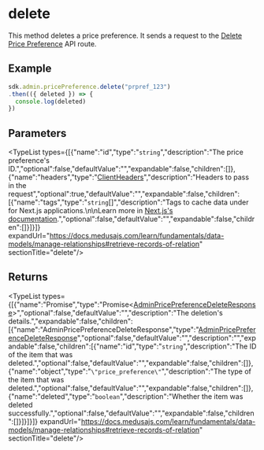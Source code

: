 
# delete

This method deletes a price preference. It sends a request to the
[Delete Price Preference](https://docs.medusajs.com/api/admin#price-preferences\_deletepricepreferencesid)
API route.

## Example

```ts
sdk.admin.pricePreference.delete("prpref_123")
.then(({ deleted }) => {
  console.log(deleted)
})
```

## Parameters

<TypeList types={[{"name":"id","type":"`string`","description":"The price preference's ID.","optional":false,"defaultValue":"","expandable":false,"children":[]},{"name":"headers","type":"[ClientHeaders](../../../types/js_sdk.admin.ClientHeaders/page.mdx)","description":"Headers to pass in the request","optional":true,"defaultValue":"","expandable":false,"children":[{"name":"tags","type":"`string`[]","description":"Tags to cache data under for Next.js applications.\n\nLearn more in [Next.js's documentation](https://nextjs.org/docs/app/building-your-application/caching#fetch-optionsnexttags-and-revalidatetag).","optional":false,"defaultValue":"","expandable":false,"children":[]}]}]} expandUrl="https://docs.medusajs.com/learn/fundamentals/data-models/manage-relationships#retrieve-records-of-relation" sectionTitle="delete"/>

## Returns

<TypeList types={[{"name":"Promise","type":"Promise&#60;[AdminPricePreferenceDeleteResponse](../../../../../types/HttpTypes/interfaces/types.HttpTypes.AdminPricePreferenceDeleteResponse/page.mdx)&#62;","optional":false,"defaultValue":"","description":"The deletion's details.","expandable":false,"children":[{"name":"AdminPricePreferenceDeleteResponse","type":"[AdminPricePreferenceDeleteResponse](../../../../../types/HttpTypes/interfaces/types.HttpTypes.AdminPricePreferenceDeleteResponse/page.mdx)","optional":false,"defaultValue":"","description":"","expandable":false,"children":[{"name":"id","type":"`string`","description":"The ID of the item that was deleted.","optional":false,"defaultValue":"","expandable":false,"children":[]},{"name":"object","type":"`\"price_preference\"`","description":"The type of the item that was deleted.","optional":false,"defaultValue":"","expandable":false,"children":[]},{"name":"deleted","type":"`boolean`","description":"Whether the item was deleted successfully.","optional":false,"defaultValue":"","expandable":false,"children":[]}]}]}]} expandUrl="https://docs.medusajs.com/learn/fundamentals/data-models/manage-relationships#retrieve-records-of-relation" sectionTitle="delete"/>
